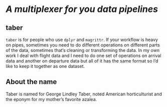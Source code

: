 # _A multiplexer for you data pipelines_

## taber

`taber` is for people who use `dplyr` and `magrittr`. If your workflow is heavy on pipes, sometimes you need to do different operations on different parts of the data, sometimes that's cleaning or transforming the data. In my own work I deal with flight data and I need to do one set of operations on arrival data and another on departure data but all of it has the same format so I'd like to keep it together as one dataset. 

## About the name

Taber is named for George Lindley Taber, noted American horticulturist and the eponym for my mother's favorite azalea. 
